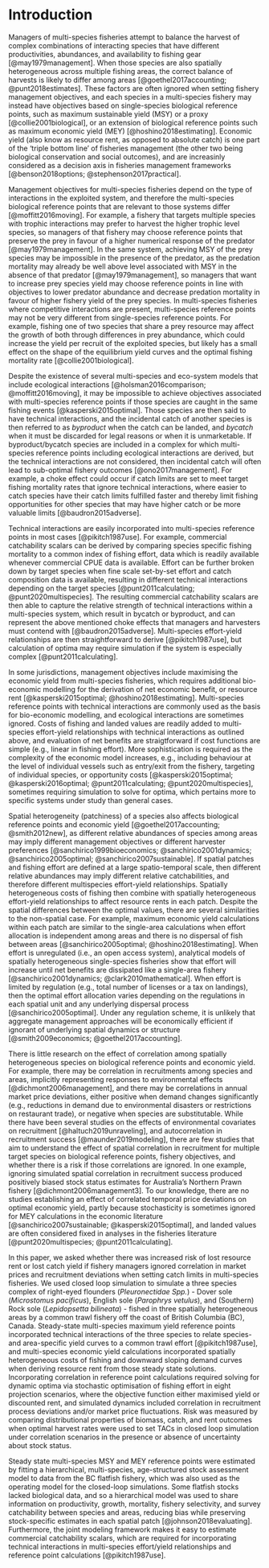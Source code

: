 # Introduction

Managers of multi-species fisheries attempt to balance the harvest of 
complex combinations of interacting species that have different 
productivities, abundances, and availability to fishing gear 
[@may1979management]. When those species are also spatially heterogeneous 
across multiple fishing areas, the correct balance of harvests is likely
to differ among areas [@goethel2017accounting; @punt2018estimates]. These 
factors are often ignored when setting fishery management objectives, and 
each species in a multi-species fishery 
may instead have objectives based on single-species biological reference 
points, such as maximum sustainable yield (MSY) or a proxy 
[@collie2001biological], or an extension of biological reference points such 
as maximum economic yield (MEY) [@hoshino2018estimating]. Economic yield 
(also know as resource rent, as opposed to absolute catch) is one part of 
the 'triple bottom line' of fisheries management (the other two being 
biological conservation and social outcomes), and are increasinly 
considered as a decision axis in fisheries management 
frameworks [@benson2018options; @stephenson2017practical].

Management objectives for multi-species fisheries depend on the type of 
interactions in the exploited system, and therefore the multi-species 
biological reference points that are relevant to those systems differ 
[@moffitt2016moving]. For example, a fishery that targets multiple species 
with trophic interactions may prefer to harvest the higher trophic level 
species, so managers of that fishery may choose reference points that
preserve the prey in favour of a higher numerical response of
the predator [@may1979management]. In the same system, achieving
MSY of the prey species may be impossible in the presence of the predator, 
as the predation mortality may already be well above level associated 
with MSY in the absence of that predator [@may1979management],
so managers that want to increase prey species yield may choose
reference points in line with objectives to lower predator abundance 
and decrease predation mortality in favour of higher fishery yield
of the prey species. In multi-species fisheries where competitive 
interactions are present, multi-species reference points may not be 
very different from single-species reference points. For example, 
fishing one of two species that share a prey resource may affect the 
growth of both through differences in prey abundance, which could increase 
the yield per recruit of the exploited species, but likely has a small 
effect on the shape of the equilibrium yield curves and the optimal
fishing mortality rate [@collie2001biological].

Despite the existence of several multi-species and eco-system models that 
include ecological interactions [@holsman2016comparison; @moffitt2016moving], 
it may be impossible to achieve objectives associated with multi-species 
reference points if those species are caught in the same fishing events 
[@kasperski2015optimal]. Those species are then said to have 
technical interactions, and the incidental catch of another species is 
then referred to as *byproduct* when the catch can be landed, and *bycatch* 
when it must be discarded for legal reasons or when it is unmarketable. 
If byproduct/bycatch species are included in a complex for which 
multi-species reference points including ecological interactions are 
derived, but the technical interactions are not considered, then incidental 
catch  will often lead to sub-optimal fishery outcomes [@ono2017management]. 
For example, a choke effect could occur if catch limits are set to meet 
target fishing mortality rates that ignore technical interactions, where 
easier to catch species have their catch limits fulfilled faster and thereby
limit fishing opportunities for other species that may have higher catch 
or be more valuable limits [@baudron2015adverse].

<!-- Data limitations also frustrate attempts to estimate single- or multi-species 
reference points and achieve associated objectives. Estimating reference 
points in a single species context requires sufficient data for fitting age 
structured models, as age data provides signals to help estimate fishery 
selectivity, total mortality, and recruitment. When age data are limited, 
strong assumptions about selectivity, mortality or recruitment parameters 
must be made, or lower complexity models that may overlook important processes 
(such as age-specific mortality or maturation delays) must be used, which 
can lead to biased estimates of stock status and biological reference points. 
Alternatively, length compositions are sometimes used when age data is missing 
[@rudd2017accounting], but those data are sometimes concentrated around the 
asymptotic length of a species, especially for fast growing 
species that are rarely encountered by surveys or commercial effort at 
young ages. Without observations of young fish that clearly signal 
discrete year classes, recruitment, mortality, and selectivity estimates 
are difficult to resolve using length data only. Multi-species reference 
points derived from complex multi-species models that include ecological 
interactions have even higher data requirements, such as diet data that 
are more costly to collect and often require additional survey effort over 
standard fishery monitoring [@holsman2016comparison]. All of this makes 
multi-species reference points based on ecological interactions practically 
out of reach for fisheries where data that can help resolve those 
interactions is lacking. For both single- and multi-species cases, 
increased uncertainty in recruitment, mortality, and selectivity 
parameters increases the uncertainty in reference point estimates that 
rely on those parameters, which may in turn create bias in the expected 
outcomes from management actions. -->

Technical interactions are easily incorporated into multi-species
reference points in most cases [@pikitch1987use]. For
example, commercial catchability scalars can be derived by comparing
species specific fishing mortality to a common index of fishing effort, 
data which is readily available whenever commercial CPUE data
is available. Effort can be further broken down by target species when 
fine scale set-by-set effort and catch composition data is available, 
resulting in different technical interactions depending on the
target species [@punt2011calculating; @punt2020multispecies].
The resulting commercial catchability scalars are then able to capture
the relative strength of technical interactions within a multi-species
system, which result in bycatch or byproduct, and can represent the
above mentioned choke effects that managers and harvesters must contend 
with [@baudron2015adverse]. Multi-species effort-yield relationships are 
then straightforward to derive [@pikitch1987use], but calculation of 
optima may require simulation if the system is especially complex
[@punt2011calculating]. 

In some jurisdictions, management objectives include maximising the 
economic yield from multi-species fisheries, which requires additional
bio-economic modelling for the derivation of net economic benefit,
or resource rent [@kasperski2015optimal; @hoshino2018estimating]. 
Multi-species reference points with technical interactions are 
commonly used as the basis for bio-economic modelling, and 
ecological interactions are sometimes ignored. Costs of fishing and 
landed values are readily added to multi-species effort-yield 
relationships with technical interactions as outlined above, and evaluation 
of net benefits are straigtforward if cost functions are simple (e.g., 
linear in fishing effort). More sophistication is 
required as the complexity of the economic model increases, e.g., including 
behaviour at the level of individual vessels such as entry/exit from the 
fishery, targeting of individual species, or opportunity costs 
[@kasperski2015optimal; @kasperski2016optimal; @punt2011calculating; 
@punt2020multispecies], sometimes requiring simulation to solve for optima, 
which pertains more to specific systems under study than general cases.

Spatial heterogeneity (patchiness) of a species also affects biological
reference points and economic yield [@goethel2017accounting; 
@smith2012new], as different relative abundances of species among areas may 
imply different management objectives or different harvester preferences 
[@sanchirico1999bioeconomics; @sanchirico2001dynamics; 
@sanchirico2005optimal; @sanchirico2007sustainable]. If spatial patches and 
fishing effort are defined at a large spatio-temporal scale, then different 
relative abundances may imply different relative catchabilities, and 
therefore different multispecies effort-yield relationships. Spatially 
heterogeneous costs of fishing then combine with spatially heterogeneous 
effort-yield relationships to affect resource rents in each patch. 
Despite the spatial differences between the optimal values, there are several 
similarities to the non-spatial case. For example, maximum economic yield 
calculations within each patch are similar to the single-area calculations 
when effort allocation is independent among areas and there is no dispersal 
of fish between areas [@sanchirico2005optimal; @hoshino2018estimating].
When effort is unregulated (i.e., an open access system), analytical models 
of spatially heterogeneous single-species fisheries show that effort will 
increase until net benefits are dissipated like a single-area fishery 
[@sanchirico2001dynamics; @clark2010mathematical]. When effort is limited 
by regulation (e.g., total number of licenses or a tax on landings), then 
the optimal effort allocation varies depending on the regulations in each 
spatial unit and any underlying dispersal process [@sanchirico2005optimal].
Under any regulation scheme, it is unlikely that aggregate management 
approaches will be economically efficient if ignorant of underlying 
spatial dynamics or structure [@smith2009economics; @goethel2017accounting].

<!-- Despite recent research interest in including spatial and multi-species 
extensions to economic analyses [@smith2012new], general (analytical) 
economic results are sometimes of limited practical use for setting 
objectives and/or choosing reference points in commercial fisheries 
controlled by catch shares (e.g., individual transferrable quotas). Often,
simplifying assumptions must be made so that analytical techniques can be
applied, such as simpler population dynamics models, ignoring stochasticity, 
or restricting to a simple fishery dynamics regime 
such as open access or a single operator. While simpler population dynamics
(usually logistic models) are the most popular choice for bio-economic 
analyses, they are the least problematic in terms of applications to 
real fisheries systems, as the relative rankings of outcomes (e.g., profits) 
are preserved under the simplified dynamics. In some cases, restricting to 
simpler fishery dynamics, such as open access [@sanchirico1999bioeconomics] 
or escapement goals [@costello2008optimal] is often unrealistic when 
fisheries are controlled by catch shares; however, if friction due 
to quota transfers is ignored, using catch shares to manage a fishery with
output controls such as individual transferrable quotas can be considered
a "sole operator". 

While general results are more widely applicable and can guide decisions and 
research at a high level, system specific results have strategic value for 
the system in which they are derived [@hoshino2018estimating; 
@benson2018options]. For example, a study of the multi-species northern prawn 
fishery in Australia found that the choice of population dynamics model for 
individual species (often determined by available data) has a large effect on 
the management advice for all species, given a control rule derived from a 
multi-species bio-economic model [@punt2011calculating]. In the spatially 
heterogeneous multi-species snow and Tanner crab fishery in Alaska, the choice 
of a spatial or non-spatial assessment had little effect on the estimates of
absolute biomass levels, but differences in technical interactions between
areas in the spatial models implied different optimal fishing effort levels
and allocations than non-spatial models [@punt2020multispecies], where spatial
heterogeneity implied different fishery profitabilities under all fishing 
strategies (including those based on maximimising economic yield) than the 
non-spatial case. 
 -->

There is little research on the effect of correlation among spatially
heterogeneous species on biological reference points and economic yield.
For example, there may be correlation in recruitments among species and 
areas, implicitly representing responses to environmental effects 
[@dichmont2006management], and there may be correlations in annual market 
price deviations, either positive when demand changes significantly (e.g., 
reductions in demand due to environmental disasters or restrictions
on restaurant trade), or negative when species are substitutable.
While there have been several studies on the effects of environmental
covariates on recruitment [@haltuch2019unraveling], and autocorrelation
in recruitment success [@maunder2019modeling], there are few studies that 
aim to understand the effect of spatial correlation in recruitment for 
multiple target species on biological reference points, fishery objectives, 
and whether there is a risk if those correlations are ignored. In one
example, ignoring simulated spatial correlation in recruitment success 
produced positively biased stock status estimates for Australia's Northern 
Prawn fishery [@dichmont2006management3]. To our knowledge, there are no
studies establishing an effect of correlated temporal price deviations on
optimal economic yield, partly because stochasticity is sometimes ignored
for MEY calculations in the economic literature [@sanchirico2007sustainable; 
@kasperski2015optimal], and landed values are often considered fixed in
analyses in the fisheries literature [@punt2020multispecies; 
@punt2011calculating].

<!-- Despite more commonly having higher model complexity in biological aspects, 
there are some economic components of bio-economic models in the fisheries 
literature that are often simplified. For example, most fisheries economic 
yield calculations apply an average revenue model, where a species' ex-vessel 
price is the same, regardless of the quantity landed or the annual quota. 
While there is evidence that this may be true within a year because 
operators can negotiate contract prices with processors based in individual
quota allocations [@kasperski2015optimal], the landed value likely changes 
from year to year, especially if the quota changes significantly for a high 
value species. Including price responses to catch or quota could in fact
lead to transfers of consumer to producer surplus, as harvesters will
tend to catch less to increase their profit margins through higher landed 
values and lower costs of fishing [@pascoe2018offsetting]. Similarly, cost 
functions are also usually simplified in fisheries literature.
While it is difficult to capture all fishing costs, some cost functions are 
simply linear with fishing effort, excluding capital costs, social costs 
(e.g. market failures), and ignoring whether a fishery is even able to 
achieve certain effort levels given limits on capital. Based on this, 
MEY estimates can be characterised as upper bounds on the true value 
[@punt2020multispecies]. -->

In this paper, we asked whether there was increased risk of lost
resource rent or lost catch yield if fishery managers ignored correlation 
in market prices and recruitment deviations when setting catch limits
in multi-species fisheries. We used closed loop simulation to simulate
a three species complex of right-eyed flounders (*Pleuronectidae Spp.*) - 
Dover sole (*Microstomus pacificus*), English sole (*Parophrys vetulus*), 
and (Southern) Rock sole (*Lepidopsetta bilineata*) - fished in three 
spatially heterogeneous areas by a common trawl 
fishery off the coast of British Columbia (BC), Canada. Steady-state 
multi-species maximum yield reference points incorporated technical 
interactions of the three species to relate species- and area-specific 
yield curves to a common trawl effort [@pikitch1987use],
and multi-species economic yield calculations incorporated spatially 
heterogeneous costs of fishing and downward sloping demand curves when 
deriving resource rent from those steady state solutions. 
Incorporating correlation in reference point calculations required solving 
for dynamic optima via stochastic optimisation of fishing effort in 
eight projection scenarios, where the objective function either maximised 
yield or discounted rent, and simulated dynamics included correlation
in recruitment process deviations and/or market price fluctuations. Risk 
was measured by comparing distributional properties of biomass, catch, 
and rent outcomes when optimal harvest rates were used to set TACs 
in closed loop simulation under correlation scenarios in the presence 
or absence of uncertainty about stock status.

Steady state multi-species MSY and MEY reference points were estimated by 
fitting a hierarchical, multi-species, age-structured stock assessment 
model to data from the BC flatfish fishery, which was also used as the
operating model for the closed-loop simulations. Some flatfish stocks lacked 
biological data, and so a hierarchical model was used to share information 
on productivity, growth, mortality, fishery selectivity, and survey
catchability between species and areas, reducing bias while preserving 
stock-specific estimates in each spatial patch [@johnson2018evaluating]. 
Furthermore, the joint modeling framework makes it easy to estimate 
commercial catchability scalars, which are required for incorporating 
technical interactions in multi-species effort/yield relationships and 
reference point calculations [@pikitch1987use]. 
